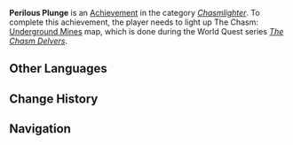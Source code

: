 {{Achievement Infobox
|title        = 
|id           = 80146
|order id     = 0146
|category     = Chasmlighter
|description  = Light up The Chasm: [[Underground Mines]] map.
|requirements = Earned during ''[[The Chasm Delvers]]''.
|primogems    = 5
|tracking     = 
|topic        = Map
|quest        = The Chasm Delvers
}}
'''Perilous Plunge''' is an [[Achievement]] in the category ''[[Chasmlighter]]''. To complete this achievement, the player needs to light up The Chasm: [[Underground Mines]] map, which is done during the World Quest series ''[[The Chasm Delvers]]''.
<!--
==Trivia==

==Video Guides==
{{EVT
|video1   = 
|caption1 = 
}}
-->
==Other Languages==
{{Other Languages|default_hidden=1
|en      = Perilous Plunge
|zhs     = 巨渊险过百牢关
|zhs_rm  = Jùyuān Xiǎn Guò Bǎiláoguān
|zht     = 巨淵險過百牢關
|zht_rm  = Jùyuān Xiǎn Guò Bǎiláoguān
|ja      = 百牢関より険しき巨淵
|ja_rm   = Hyakuroukan yori Sagashiki Kyo'en
|ko      = 층암은 요새보다 험난하구나
|ko_rm   = Cheung'am-eun Yosaeboda Heomnanhaguna
|es      = ¡Hasta el subsuelo y más allá!
|fr      = Plongée périlleuse
|ru      = Опасное погружение
|th      = ผู้กล้าแห่งเหวลึก
|th_rm   = 
|vi      = Vực Sâu Vạn Dặm
|de      = Gefährlicher Sturzflug
|id      = Terjun Bebas
|pt      = Mergulho Perigoso
}}

==Change History==
{{Change History|2.6}}
<!--
==References==
{{Reflist}}
-->
==Navigation==
{{Achievement Navbox|Chasmlighter}}
